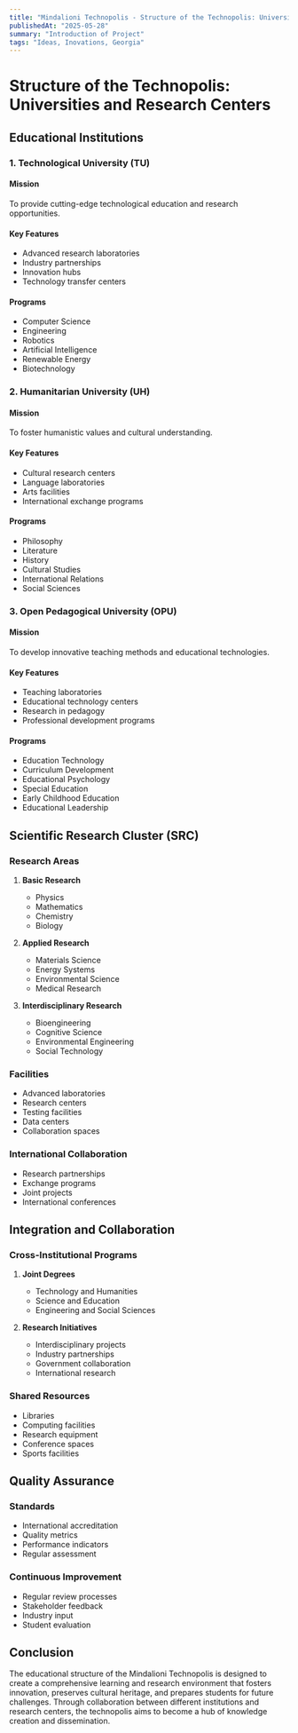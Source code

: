 ```yaml
---
title: "Mindalioni Technopolis - Structure of the Technopolis: Universities and Research Centers"
publishedAt: "2025-05-28"
summary: "Introduction of Project"
tags: "Ideas, Inovations, Georgia"
---
```


# Structure of the Technopolis: Universities and Research Centers

## Educational Institutions

### 1. Technological University (TU)

#### Mission
To provide cutting-edge technological education and research opportunities.

#### Key Features
- Advanced research laboratories
- Industry partnerships
- Innovation hubs
- Technology transfer centers

#### Programs
- Computer Science
- Engineering
- Robotics
- Artificial Intelligence
- Renewable Energy
- Biotechnology

### 2. Humanitarian University (UH)

#### Mission
To foster humanistic values and cultural understanding.

#### Key Features
- Cultural research centers
- Language laboratories
- Arts facilities
- International exchange programs

#### Programs
- Philosophy
- Literature
- History
- Cultural Studies
- International Relations
- Social Sciences

### 3. Open Pedagogical University (OPU)

#### Mission
To develop innovative teaching methods and educational technologies.

#### Key Features
- Teaching laboratories
- Educational technology centers
- Research in pedagogy
- Professional development programs

#### Programs
- Education Technology
- Curriculum Development
- Educational Psychology
- Special Education
- Early Childhood Education
- Educational Leadership

## Scientific Research Cluster (SRC)

### Research Areas

1. **Basic Research**
   - Physics
   - Mathematics
   - Chemistry
   - Biology

2. **Applied Research**
   - Materials Science
   - Energy Systems
   - Environmental Science
   - Medical Research

3. **Interdisciplinary Research**
   - Bioengineering
   - Cognitive Science
   - Environmental Engineering
   - Social Technology

### Facilities

- Advanced laboratories
- Research centers
- Testing facilities
- Data centers
- Collaboration spaces

### International Collaboration

- Research partnerships
- Exchange programs
- Joint projects
- International conferences

## Integration and Collaboration

### Cross-Institutional Programs

1. **Joint Degrees**
   - Technology and Humanities
   - Science and Education
   - Engineering and Social Sciences

2. **Research Initiatives**
   - Interdisciplinary projects
   - Industry partnerships
   - Government collaboration
   - International research

### Shared Resources

- Libraries
- Computing facilities
- Research equipment
- Conference spaces
- Sports facilities

## Quality Assurance

### Standards

- International accreditation
- Quality metrics
- Performance indicators
- Regular assessment

### Continuous Improvement

- Regular review processes
- Stakeholder feedback
- Industry input
- Student evaluation

## Conclusion

The educational structure of the Mindalioni Technopolis is designed to create a comprehensive learning and research environment that fosters innovation, preserves cultural heritage, and prepares students for future challenges. Through collaboration between different institutions and research centers, the technopolis aims to become a hub of knowledge creation and dissemination. 